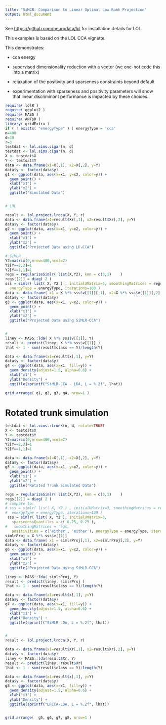```yaml
---
title: "SiMLR: Comparison to Linear Optimal Low Rank Projection"
output: html_document
---
```



See [https://github.com/neurodata/lol](https://github.com/neurodata/lol) for
installation details for LOL.

This examples is based on the LOL CCA vignette.

This demonstrates:

* cca energy

* supervised dimensionality reduction with a vector (we one-hot code this into a matrix)

* relaxation of the positivity and sparseness constraints beyond default

* experimentation with sparseness and positivity parameters will show that linear
discriminant performance is impacted by these choices.

```r
require( lolR )
require( ggplot2 )
require( MASS )
require( ANTsR )
library( gridExtra )
if ( ! exists( "energyType" ) ) energyType = 'cca'
n=400
d=30
r=3
testdat <- lol.sims.cigar(n, d)
testdat <- lol.sims.cigar(n, d)
X <- testdat$X
Y <- testdat$Y
data <- data.frame(x1=X[,1], x2=X[,2], y=Y)
data$y <- factor(data$y)
g1 <- ggplot(data, aes(x=x1, y=x2, color=y)) +
  geom_point() +
  xlab("x1") +
  ylab("x2") +
  ggtitle("Simulated Data")


# LOL

result <- lol.project.lrcca(X, Y, r)
data <- data.frame(x1=result$Xr[,1], x2=result$Xr[,2], y=Y)
data$y <- factor(data$y)
g2 <- ggplot(data, aes(x=x1, y=x2, color=y)) +
  geom_point() +
  xlab("x1") +
  ylab("x2") +
  ggtitle("Projected Data using LR-CCA")

# SiMLR
Y2=matrix(0,nrow=400,ncol=2)
Y2[Y==2,2]=1
Y2[Y==1,1]=1
regs = regularizeSimlr( list(X,Y2), knn = c(3,1)    )
regs[[2]] = diag( 2 )
sss = simlr( list( X, Y2 ) , initialUMatrix=3, smoothingMatrices = regs,
  energyType = energyType, iterations=100 )
data <- data.frame( x1 = X %*% sss$v[[1]][,1], x2=X %*% sss$v[[1]][,2], y=Y)
data$y <- factor(data$y)
g3 <- ggplot(data, aes(x=x1, y=x2, color=y)) +
  geom_point() +
  xlab("x1") +
  ylab("x2") +
  ggtitle("Projected Data using SiMLR-CCA")


#
liney <- MASS::lda( X %*% sss$v[[1]], Y)
result <- predict(liney, X %*% sss$v[[1]] )
lhat <- 1 - sum(result$class == Y)/length(Y)

data <- data.frame(x1=result$x[,1], y=Y)
data$y <- factor(data$y)
g4 <- ggplot(data, aes(x=x1, fill=y)) +
  geom_density(adjust=1.5, alpha=0.6) +
  xlab("x1") +
  ylab("Density") +
  ggtitle(sprintf("SiMLR-CCA - LDA, L = %.2f", lhat))

grid.arrange( g1, g2, g3, g4, nrow=1 )

```


# Rotated trunk simulation


```r
testdat <- lol.sims.rtrunk(n, d, rotate=TRUE)
X <- testdat$X
Y <- testdat$Y
Y2=matrix(0,nrow=400,ncol=2)
Y2[Y==2,2]=1
Y2[Y==1,1]=1

data <- data.frame(x1=X[,1], x2=X[,2], y=Y)
data$y <- factor(data$y)
g5 <- ggplot(data, aes(x=x1, y=x2, color=y)) +
  geom_point() +
  xlab("x1") +
  ylab("x2") +
  ggtitle("Rotated Trunk Simulated Data")

regs = regularizeSimlr( list(X,Y2), knn = c(3,1)    )
regs[[2]] = diag( 2 )
# compare to:
# sss = simlr( list( X, Y2 ) , initialUMatrix=3, smoothingMatrices = regs,
#  energyType = energyType, iterations=100 )
 sss = simlr( list( X, Y2 ), initialUMatrix=3,
   sparsenessQuantiles = c( 0.25, 0.25 ),
#   smoothingMatrices = regs,
   positivities = c('either', 'either'), energyType = energyType, iterations=100 )
simlrProj = X %*% sss$v[[1]]
data <- data.frame( x1 = simlrProj[,1], x2=simlrProj[,2], y=Y)
data$y <- factor(data$y)
g6 <- ggplot(data, aes(x=x1, y=x2, color=y)) +
  geom_point() +
  xlab("x1") +
  ylab("x2") +
  ggtitle("Projected Data using SiMLR-CCA")

liney <- MASS::lda( simlrProj, Y)
result <- predict(liney, simlrProj )
lhat <- 1 - sum(result$class == Y)/length(Y)

data <- data.frame(x1=result$x[,1], y=Y)
data$y <- factor(data$y)
g7 <- ggplot(data, aes(x=x1, fill=y)) +
  geom_density(adjust=1.5, alpha=0.6) +
  xlab("x1") +
  ylab("Density") +
  ggtitle(sprintf("SiMLR-LDA, L = %.2f", lhat))


#
result <- lol.project.lrcca(X, Y, r)

data <- data.frame(x1=result$Xr[,1], x2=result$Xr[,2], y=Y)
data$y <- factor(data$y)
liney <- MASS::lda(result$Xr, Y)
result <- predict(liney, result$Xr)
lhat <- 1 - sum(result$class == Y)/length(Y)

data <- data.frame(x1=result$x[,1], y=Y)
data$y <- factor(data$y)
g8 <- ggplot(data, aes(x=x1, fill=y)) +
  geom_density(adjust=1.5, alpha=0.6) +
  xlab("x1") +
  ylab("Density") +
  ggtitle(sprintf("LRCCA-LDA, L = %.2f", lhat))


grid.arrange(  g5, g6, g7, g8, nrow=1 )
```
